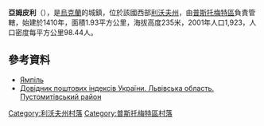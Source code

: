 {{coord|49|52|24|N|24|10|52|E|scale:100000|display=title}}

'''亞姆皮利'''（{{lang-uk|Ямпіль}}），是[[烏克蘭|烏克蘭]]的城鎮，位於該國西部[[利沃夫州|利沃夫州]]，由[[普斯托梅特區|普斯托梅特區]]負責管轄，始建於1410年，面積1.93平方公里，海拔高度235米，2001年人口1,923，人口密度每平方公里98.44人。

==參考資料==
*[http://w1.c1.rada.gov.ua/pls/z7503/A005?rdat1=22.09.2015&rf7571=20637 Ямпіль] {{Wayback|url=http://w1.c1.rada.gov.ua/pls/z7503/A005?rdat1=22.09.2015&rf7571=20637 |date=20190222041650 }}
*[http://www.uaidx.com/13/298/index Довідник поштових індексів України. Львівська область. Пустомитівський район]{{Wayback|url=http://www.uaidx.com/13/298/index |date=20161011013019 }}

[[Category:利沃夫州村落|Category:利沃夫州村落]]
[[Category:普斯托梅特區村落|Category:普斯托梅特區村落]]


{{Lviv-geo-stub}}